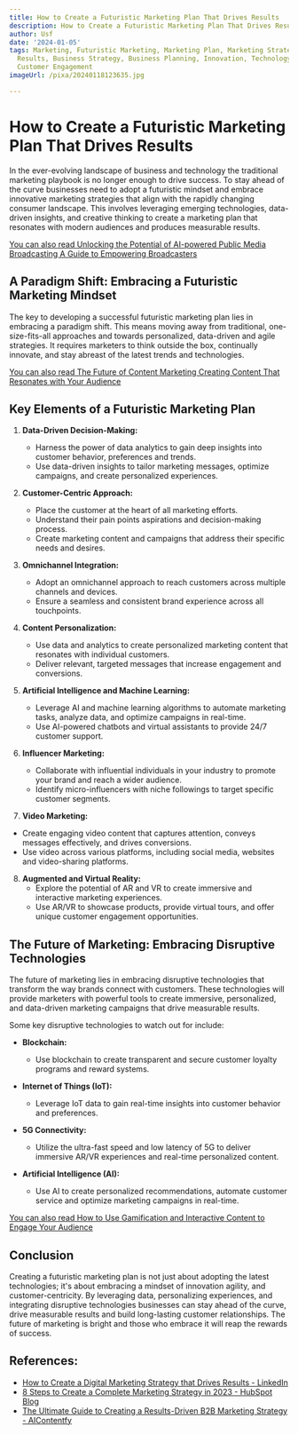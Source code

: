 ```yaml
---
title: How to Create a Futuristic Marketing Plan That Drives Results
description: How to Create a Futuristic Marketing Plan That Drives Results
author: Usf
date: '2024-01-05'
tags: Marketing, Futuristic Marketing, Marketing Plan, Marketing Strategy, Marketing
  Results, Business Strategy, Business Planning, Innovation, Technology in Marketing,
  Customer Engagement
imageUrl: /pixa/20240118123635.jpg

---
```

# How  to Create a Futuristic Marketing Plan That Drives Results

In the ever-evolving landscape of business and technology the traditional marketing playbook is no longer enough to drive  success. To stay ahead of the curve businesses need to adopt a futuristic mindset and embrace innovative marketing strategies that align with the rapidly changing consumer landscape. This involves leveraging emerging technologies, data-driven insights, and creative thinking to create a  marketing plan that resonates with  modern audiences and produces measurable results.

[You can also read Unlocking the Potential of AI-powered Public Media Broadcasting  A Guide to Empowering Broadcasters](Unlocking%20the%20Potential%20of%20AI-powered%20Public%20Media%20Broadcasting%20A%20Guide%20to%20Empowering%20Broadcasters)


## A Paradigm Shift: Embracing a Futuristic Marketing Mindset

The key to developing a successful futuristic  marketing plan lies in embracing a paradigm shift. This means moving away from traditional, one-size-fits-all approaches and towards personalized, data-driven and  agile  strategies. It requires  marketers  to think outside the box, continually innovate, and stay abreast of the latest trends and technologies.

[You can also read The Future of  Content Marketing Creating Content That Resonates with Your Audience](The%20Future%20of%20Content%20Marketing%20Creating%20Content%20That%20Resonates%20with%20Your%20Audience)


## Key Elements of a Futuristic Marketing Plan

1. **Data-Driven Decision-Making:**
    - Harness the  power of data analytics to gain deep insights into customer  behavior, preferences and trends.
   - Use data-driven insights to  tailor marketing  messages, optimize campaigns, and create personalized experiences.

2. **Customer-Centric Approach:**
    - Place the customer at the heart of all marketing efforts.
   - Understand their pain points aspirations and decision-making process.
   - Create  marketing content and  campaigns that address their specific needs and desires.

3. **Omnichannel Integration:**
   - Adopt an omnichannel approach to reach customers across multiple channels and devices.
   -  Ensure a seamless and consistent brand experience  across all  touchpoints.

4. **Content Personalization:**
    - Use data  and analytics  to create personalized marketing content that resonates with individual customers.
   - Deliver relevant, targeted messages that increase engagement and  conversions.

5. **Artificial  Intelligence and Machine Learning:**
   - Leverage AI and machine learning algorithms to automate  marketing tasks, analyze data, and optimize campaigns in real-time.
   - Use  AI-powered chatbots and virtual  assistants to provide 24/7 customer  support.

6. **Influencer Marketing:**
    - Collaborate  with  influential individuals in your industry to promote your brand and  reach a  wider audience.
    - Identify micro-influencers with niche followings to target specific customer segments.

7.  **Video Marketing:**
   - Create engaging video content that captures attention, conveys messages  effectively, and drives  conversions.
   - Use video across various platforms, including social  media, websites and video-sharing  platforms.

8. **Augmented  and Virtual Reality:**
    - Explore the potential of AR and VR to  create immersive and interactive marketing  experiences.
   - Use AR/VR to showcase products, provide virtual tours, and  offer unique customer  engagement opportunities.

## The Future of Marketing: Embracing Disruptive Technologies

The future of marketing lies in embracing disruptive technologies that transform  the way brands connect with customers. These technologies will provide marketers with powerful  tools  to create immersive, personalized, and data-driven  marketing campaigns that drive measurable results.

Some key disruptive  technologies to watch out for include:

- **Blockchain:**
    - Use blockchain to  create transparent and secure customer loyalty programs and reward systems.

- **Internet of Things (IoT):**
   - Leverage  IoT data  to gain  real-time  insights into customer behavior and preferences.

- **5G Connectivity:**
   - Utilize the ultra-fast speed and low latency of 5G to deliver immersive AR/VR experiences and real-time personalized content.

- **Artificial Intelligence (AI):**
   - Use  AI to create personalized recommendations, automate customer service and optimize marketing  campaigns in  real-time.

[You can also read How to Use Gamification and Interactive Content to Engage Your Audience](How%20to%20Use%20Gamification%20and%20Interactive%20Content%20to%20Engage%20Your%20Audience)


## Conclusion

Creating a futuristic marketing plan is not just about adopting the latest  technologies; it's about embracing a mindset of innovation agility, and customer-centricity. By leveraging data, personalizing experiences, and integrating disruptive technologies businesses can stay ahead of the curve, drive  measurable results and build long-lasting customer relationships. The future of marketing  is bright and  those who embrace it will reap the rewards of success.

## References:
- [How to Create a Digital Marketing Strategy that Drives Results - LinkedIn](https://www.linkedin.com/pulse/how-create-digital-marketing-strategy-drives-results-ranjan-sahoo)
- [8 Steps to Create a Complete Marketing Strategy in 2023 - HubSpot Blog](https://blog.hubspot.com/marketing/marketing-strategy)
- [The Ultimate Guide to Creating a Results-Driven B2B Marketing Strategy - AIContentfy](https://aicontentfy.com/en/blog/ultimate-guide-to-creating-results-driven-marketing-strategy)
